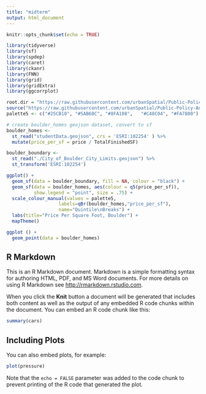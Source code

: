 ```yaml
---
title: "midterm"
output: html_document
---
```


```r
knitr::opts_chunk$set(echo = TRUE)

library(tidyverse)
library(sf)
library(spdep)
library(caret)
library(ckanr)
library(FNN)
library(grid)
library(gridExtra)
library(ggcorrplot)

root.dir = "https://raw.githubusercontent.com/urbanSpatial/Public-Policy-Analytics-Landing/master/DATA/"
source("https://raw.githubusercontent.com/urbanSpatial/Public-Policy-Analytics-Landing/master/functions.r")
palette5 <- c("#25CB10", "#5AB60C", "#8FA108",   "#C48C04", "#FA7800")

# create boulder_homes geojson dataset, convert to sf
boulder_homes <- 
  st_read("studentData.geojson", crs = 'ESRI:102254' ) %>%
  mutate(price_per_sf = price / TotalFinishedSF)

boulder_boundary <-
  st_read("./City_of_Boulder_City_Limits.geojson") %>%
  st_transform('ESRI:102254')
```

```r


ggplot() +
  geom_sf(data = boulder_boundary, fill = NA, colour = "black") +
  geom_sf(data = boulder_homes, aes(colour = q5(price_per_sf)), 
          show.legend = "point", size = .75) +
  scale_colour_manual(values = palette5,
                   labels=qBr(boulder_homes,"price_per_sf"),
                   name="Quintile\nBreaks") +
  labs(title="Price Per Square Foot, Boulder") +
  mapTheme()

ggplot () +
  geom_point(data = boulder_homes)

```

## R Markdown

This is an R Markdown document. Markdown is a simple formatting syntax for authoring HTML, PDF, and MS Word documents. For more details on using R Markdown see <http://rmarkdown.rstudio.com>.

When you click the **Knit** button a document will be generated that includes both content as well as the output of any embedded R code chunks within the document. You can embed an R code chunk like this:

```r
summary(cars)
```

## Including Plots

You can also embed plots, for example:

```r
plot(pressure)
```

Note that the `echo = FALSE` parameter was added to the code chunk to prevent printing of the R code that generated the plot.
